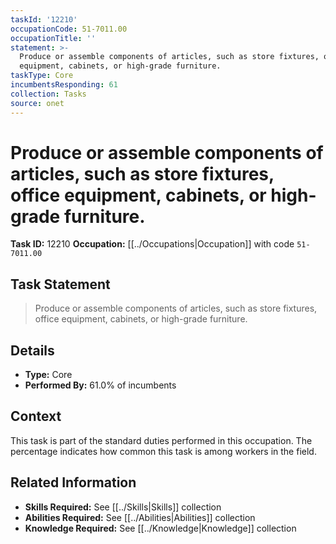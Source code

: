 ```yaml
---
taskId: '12210'
occupationCode: 51-7011.00
occupationTitle: ''
statement: >-
  Produce or assemble components of articles, such as store fixtures, office
  equipment, cabinets, or high-grade furniture.
taskType: Core
incumbentsResponding: 61
collection: Tasks
source: onet
---
```

# Produce or assemble components of articles, such as store fixtures, office equipment, cabinets, or high-grade furniture.

**Task ID:** 12210
**Occupation:** [[../Occupations|Occupation]] with code `51-7011.00`

## Task Statement

> Produce or assemble components of articles, such as store fixtures, office equipment, cabinets, or high-grade furniture.

## Details

- **Type:** Core
- **Performed By:** 61.0% of incumbents

## Context

This task is part of the standard duties performed in this occupation. The percentage indicates how common this task is among workers in the field.

## Related Information

- **Skills Required:** See [[../Skills|Skills]] collection
- **Abilities Required:** See [[../Abilities|Abilities]] collection
- **Knowledge Required:** See [[../Knowledge|Knowledge]] collection
